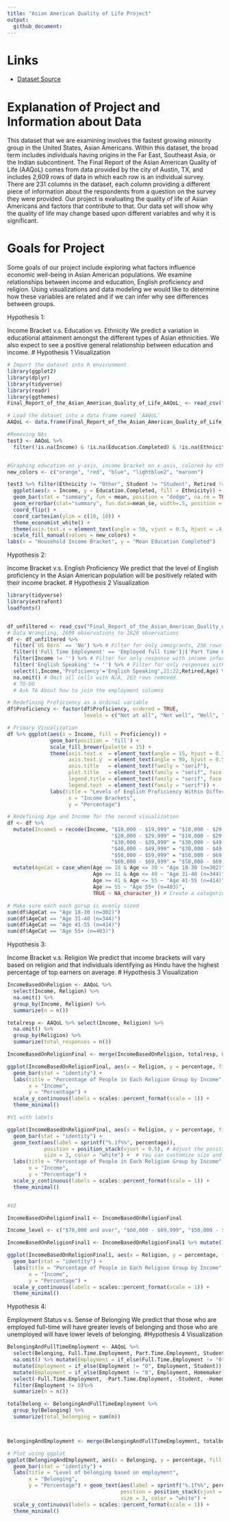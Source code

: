 ```yaml
---
title: "Asian American Quality of Life Project"
output:
  github_document:
---
```


# Links

- [Dataset Source](https://data.austintexas.gov/dataset/Final-Report-of-the-Asian-American-Quality-of-Life/hc5t-p62z)

# Explanation of Project and Information about Data

This dataset that we are examining involves the fastest growing minority group in the United States, Asian Americans. Within this dataset, the broad term includes individuals having origins in the Far East, Southeast Asia, or the Indian subcontinent. The Final Report of the Asian American Quality of Life (AAQoL) comes from data provided by the city of Austin, TX, and includes 2,609 rows of data in which each row is an individual survey. There are 231 columns in the dataset, each column providing a different piece of information about the respondents from a question on the survey they were provided. Our project is evaluating the quality of life of Asian Americans and factors that contribute to that. Our data set will show why the quality of life may change based upon different variables and why it is significant.

# Goals for Project

Some goals of our project include exploring what factors influence economic well-being in Asian American populations. We examine relationships between income and education, English proficiency and religion. Using visualizations and data modeling we would like to determine how these variables are related and if we can infer why see differences between groups.



Hypothesis 1:

Income Bracket v.s. Education vs. Ethnicity
We predict a variation in educational attainment amongst the different types of Asian ethnicities. We also expect to see a positive general relationship between education and income.
# Hypothesis 1 Visualization

```R
# Import the dataset into R environment.
library(ggplot2)
library(dplyr)
library(tidyverse)
library(readr)
library(ggthemes)
Final_Report_of_the_Asian_American_Quality_of_Life_AAQoL_ <- read_csv("Final_Report_of_the_Asian_American_Quality_of_Life__AAQoL_.csv")

# Load the dataset into a data frame named 'AAQoL'
AAQoL <- data.frame(Final_Report_of_the_Asian_American_Quality_of_Life_AAQoL_)

#Removing NAs
test3 <- AAQoL %>%
  filter(!is.na(Income) & !is.na(Education.Completed) & !is.na(Ethnicity))


#Graphing education on y-axis, income bracket on x-axis, colored by ethnicity.
new_colors <- c("orange", "red", "blue", "lightblue2", "maroon")

test3 %>% filter(Ethnicity != "Other", Student != "Student", Retired != "Retired", Unemployed != "Unemployed") %>%
  ggplot(aes(x = Income, y = Education.Completed, fill = Ethnicity)) +
  geom_bar(stat = "summary", fun = mean, position = "dodge", na.rm = TRUE) +
  geom_errorbar(stat="summary", fun.data=mean_se, width=.5, position = position_dodge(width = 0.9))+
  coord_flip() +
  coord_cartesian(ylim = c(10, 18)) +
  theme_economist_white() +
  theme(axis.text.x = element_text(angle = 50, vjust = 0.5, hjust = .4, size = 9)) +
  scale_fill_manual(values = new_colors) +
labs(x = "Household Income Bracket", y = "Mean Education Completed")
```

Hypothesis 2:

Income Bracket v.s. English Proficiency 
We predict that the level of English proficiency in the Asian American population will be positively related with their income bracket.
# Hypothesis 2 Visualization
```R

library(tidyverse)
library(extrafont)
loadfonts()


df_unfiltered <- read_csv("Final_Report_of_the_Asian_American_Quality_of_Life__AAQoL_.csv")
# Data Wrangling, 2609 observations to 1620 observations
df <- df_unfiltered %>%
  filter(`US Born` == 'No') %>% # Filter for only immigrants, 256 rows removed.
  filter(('Full Time Employment' == 'Employed full time')|('Part Time Employment' == 'Employed part time')|(Retired=='Retired')) %>%
  filter(Income != '') %>% # Filter for only response with income information, 167 rows removed
  filter('English Speaking' != '') %>% # Filter for only responses with proficiency information, 6 rows removed
  select(1,Income,'Proficiency'='English Speaking',21:22,Retired,Age) %>% # Select only relevant variables
  na.omit() # Omit all cells with N/A, 263 rows removed.
  # TO-DO
  # Ask TA About how to join the employment columns

# Redefining Proficiency as a ordinal variable
df$Proficiency <- factor(df$Proficiency, ordered = TRUE,
                         levels = c("Not at all", "Not well", "Well", "Very well"))

# Primary Visualization
df %>% ggplot(aes(x = Income, fill = Proficiency)) +
              geom_bar(position = 'fill') +
              scale_fill_brewer(palette = 15) +
              theme(axis.text.x  = element_text(angle = 15, hjust = 0.7, size = 8, family = 'serif'),
                    axis.text.y  = element_text(angle = 90, hjust = 0.5, family = "serif"),
                    axis.title   = element_text(family = "serif"),
                    plot.title   = element_text(family = "serif", face = "bold"),
                    legend.title = element_text(family = "serif", face = "bold"),
                    legend.text  = element_text(family = "serif")) +
              labs(title = "Levels of English Proficiency Within Different Income Brackets",
                    x = "Income Brackets",
                    y = "Percentage")

# Redefining Age and Income for the second visualization
df <- df %>%
  mutate(Income5 = recode(Income, "$10,000 - $19,999" = "$10,000 - $29,999",
                                  "$20,000 - $29,999" = "$10,000 - $29,999",
                                  "$30,000 - $39,999" = "$30,000 - $49,999",
                                  "$40,000 - $49,999" = "$30,000 - $49,999",
                                  "$50,000 - $59,999" = "$50,000 - $69,999",
                                  "$60,000 - $69,999" = "$50,000 - $69,999")) %>% # Recode Income into 5 categories
  mutate(AgeCat = case_when(Age >= 18 & Age <= 30 ~ "Age 18-30 (n=302)",
                            Age >= 31 & Age <= 40 ~ "Age 31-40 (n=344)",
                            Age >= 41 & Age <= 55 ~ "Age 41-55 (n=414)",
                            Age >= 55 ~ "Age 55+ (n=403)",
                            TRUE ~ NA_character_)) # Create a categorical variable for age

# Make sure each each gorup is evenly sized
sum(df$AgeCat == "Age 18-30 (n=302)")
sum(df$AgeCat == "Age 31-40 (n=344)")
sum(df$AgeCat == "Age 41-55 (n=414)")
sum(df$AgeCat == "Age 55+ (n=403)")


```

Hypothesis 3:

Income Bracket v.s. Religion
We predict that income brackets will vary based on religion and that individuals identifying as Hindu have the highest percentage of top earners on average. 
# Hypothesis 3 Visualization
```r
IncomeBasedOnReligion <- AAQoL %>% 
  select(Income, Religion) %>% 
  na.omit() %>% 
  group_by(Income, Religion) %>% 
  summarize(n = n())

totalresp <- AAQoL %>% select(Income, Religion) %>% 
  na.omit() %>%
  group_by(Religion) %>%
  summarize(total_responses = n())

IncomeBasedOnReligionFinal <- merge(IncomeBasedOnReligion, totalresp, by = "Religion") %>% mutate(percentage = n / total_responses * 100)

ggplot(IncomeBasedOnReligionFinal, aes(x = Religion, y = percentage, fill = Income)) +
  geom_bar(stat = "identity") +
  labs(title = "Percentage of People in Each Religion Group by Income",
       x = "Income",
       y = "Percentage") +
  scale_y_continuous(labels = scales::percent_format(scale = 1)) +
  theme_minimal()

#V1 with labels

ggplot(IncomeBasedOnReligionFinal, aes(x = Religion, y = percentage, fill = Income)) +
  geom_bar(stat = "identity") +
  geom_text(aes(label = sprintf("%.1f%%", percentage)),
            position = position_stack(vjust = 0.5), # Adjust the position of labels
            size = 3, color = "white") +  # You can customize size and color of the labels
  labs(title = "Percentage of People in Each Religion Group by Income",
       x = "Income",
       y = "Percentage") +
  scale_y_continuous(labels = scales::percent_format(scale = 1)) +
  theme_minimal()


#V2

IncomeBasedOnReligionFinal1 <- IncomeBasedOnReligionFinal

Income_level <- c("$70,000 and over", "$60,000 - $69,999", "$50,000 - $59,999", "$40,000 - $49,999", "$30,000 - $39,999", "$20,000 - $29,999", "$10,000 - $19,999", "$0 - $9,999")

IncomeBasedOnReligionFinal1 <- IncomeBasedOnReligionFinal1 %>% mutate(Income = factor(Income, levels = Income_level))

ggplot(IncomeBasedOnReligionFinal1, aes(x = Religion, y = percentage, fill = Income)) +
  geom_bar(stat = "identity") +
  labs(title = "Percentage of People in Each Religion Group by Income",
       x = "Income",
       y = "Percentage") +
  scale_y_continuous(labels = scales::percent_format(scale = 1)) +
  theme_minimal()
```


Hypothesis 4:

Employment Status v.s. Sense of Belonging
We predict that those who are employed full-time will have greater levels of belonging and those who are unemployed will have lower levels of belonging.
#Hypothesis 4 Visualization
```r
BelongingAndFullTimeEmployment <- AAQoL %>% 
  select(Belonging, Full.Time.Employment, Part.Time.Employment, Student, Homemaker) %>% 
  na.omit() %>% mutate(Employment = if_else(Full.Time.Employment != "0", Full.Time.Employment, Part.Time.Employment)) %>% 
  mutate(Employment = if_else(Employment != "0", Employment, Student))  %>%
  mutate(Employment = if_else(Employment != "0", Employment, Homemaker)) %>%
  select(-Full.Time.Employment, -Part.Time.Employment, -Student, -Homemaker) %>% group_by(Belonging, Employment) %>%
  filter(Employment != 0)%>% 
  summarize(n = n())

totalbelong <- BelongingAndFullTimeEmployment %>%
  group_by(Belonging) %>%
  summarize(total_belonging = sum(n))



BelongingAndEmployment <- merge(BelongingAndFullTimeEmployment, totalbelong, by = "Belonging") %>% mutate(percentage = n / total_belonging * 100)

# Plot using ggplot
ggplot(BelongingAndEmployment, aes(x = Belonging, y = percentage, fill = Employment)) +
  geom_bar(stat = "identity") +
  labs(title = "Level of belonging based on employment",
       x = "Belonging",
       y = "Percentage") + geom_text(aes(label = sprintf("%.1f%%", percentage)),
                                     position = position_stack(vjust = 0.5), # Adjust the position of labels
                                     size = 3, color = "white") + 
  scale_y_continuous(labels = scales::percent_format(scale = 1)) +
  theme_minimal()
```

